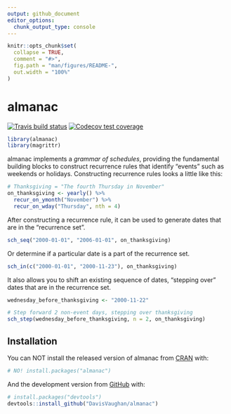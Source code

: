 ```yaml
---
output: github_document
editor_options: 
  chunk_output_type: console
---
```


<!-- README.md is generated from README.Rmd. Please edit that file -->

```r
knitr::opts_chunk$set(
  collapse = TRUE,
  comment = "#>",
  fig.path = "man/figures/README-",
  out.width = "100%"
)
```


# almanac

<!-- badges: start -->
[![Travis build status](https://travis-ci.org/DavisVaughan/almanac.svg?branch=master)](https://travis-ci.org/DavisVaughan/almanac)
[![Codecov test coverage](https://codecov.io/gh/DavisVaughan/almanac/branch/master/graph/badge.svg)](https://codecov.io/gh/DavisVaughan/almanac?branch=master)
<!-- badges: end -->

```r
library(almanac)
library(magrittr)
```

almanac implements a _grammar of schedules_, providing the fundamental building blocks to construct recurrence rules that identify "events" such as weekends or holidays. Constructing recurrence rules looks a little like this:

```r
# Thanksgiving = "The fourth Thursday in November"
on_thanksgiving <- yearly() %>% 
  recur_on_ymonth("November") %>%
  recur_on_wday("Thursday", nth = 4)
```

After constructing a recurrence rule, it can be used to generate dates that are in the "recurrence set".

```r
sch_seq("2000-01-01", "2006-01-01", on_thanksgiving)
```

Or determine if a particular date is a part of the recurrence set.

```r
sch_in(c("2000-01-01", "2000-11-23"), on_thanksgiving)
```

It also allows you to shift an existing sequence of dates, "stepping over" dates that are in the recurrence set.

```r
wednesday_before_thanksgiving <- "2000-11-22"

# Step forward 2 non-event days, stepping over thanksgiving
sch_step(wednesday_before_thanksgiving, n = 2, on_thanksgiving)
```

## Installation

You can NOT install the released version of almanac from [CRAN](https://CRAN.R-project.org) with:

``` r
# NO! install.packages("almanac")
```

And the development version from [GitHub](https://github.com/) with:

``` r
# install.packages("devtools")
devtools::install_github("DavisVaughan/almanac")
```

